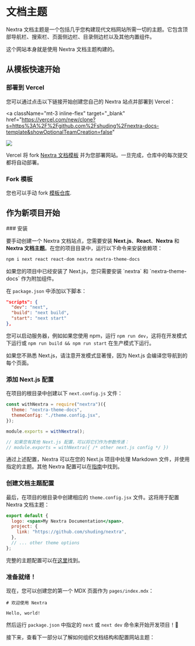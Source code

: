 
# 文档主题

Nextra 文档主题是一个包括几乎您构建现代文档网站所需一切的主题。它包含顶部导航栏、搜索栏、页面侧边栏、目录侧边栏以及其他内置组件。

这个网站本身就是使用 Nextra 文档主题构建的。

## 从模板快速开始

### 部署到 Vercel

您可以通过点击以下链接开始创建您自己的 Nextra 站点并部署到 Vercel：

<a
  className="mt-3 inline-flex"
  target="_blank"
  href="https://vercel.com/new/clone?s=https%3A%2F%2Fgithub.com%2Fshuding%2Fnextra-docs-template&showOptionalTeamCreation=false"
>
  ![](https://vercel.com/button)
</a>

Vercel 将 fork [Nextra 文档模板](https://github.com/shuding/nextra-docs-template) 并为您部署网站。一旦完成，仓库中的每次提交都将自动部署。

### Fork 模板

您也可以手动 fork [模板仓库](https://github.com/shuding/nextra-docs-template).

## 作为新项目开始

<Steps>
### 安装

要手动创建一个 Nextra 文档站点，您需要安装 **Next.js**、**React**、**Nextra** 和 **Nextra 文档主题**。在您的项目目录中，运行以下命令来安装依赖项：

```sh npm2yarn
npm i next react react-dom nextra nextra-theme-docs
```

<Callout>
  如果您的项目中已经安装了 Next.js，您只需要安装 `nextra` 和 `nextra-theme-docs`
  作为附加组件。
</Callout>

在 `package.json` 中添加以下脚本：

```json filename="package.json"
"scripts": {
  "dev": "next",
  "build": "next build",
  "start": "next start"
},
```

您可以启动服务器，例如如果您使用 npm，运行 `npm run dev`，这将在开发模式下运行或 `npm run build && npm run start` 在生产模式下运行。

<Callout>
  如果您不熟悉 Next.js，请注意开发模式显著慢，因为 Next.js
  会编译您导航到的每个页面。
</Callout>

### 添加 Next.js 配置

在项目的根目录中创建以下 `next.config.js` 文件：

```js filename="next.config.js"
const withNextra = require("nextra")({
  theme: "nextra-theme-docs",
  themeConfig: "./theme.config.jsx",
});

module.exports = withNextra();

// 如果您有其他 Next.js 配置，可以将它们作为参数传递：
// module.exports = withNextra({ /* other next.js config */ })
```

通过上述配置，Nextra 可以在您的 Next.js 项目中处理 Markdown 文件，并使用指定的主题。其他 Nextra 配置可以在[指南](/nextra/guide)中找到。

### 创建文档主题配置

最后，在项目的根目录中创建相应的 `theme.config.jsx` 文件。这将用于配置 Nextra 文档主题：

```jsx filename="theme.config.jsx"
export default {
  logo: <span>My Nextra Documentation</span>,
  project: {
    link: "https://github.com/shuding/nextra",
  },
  // ... other theme options
};
```

完整的主题配置可以在[这里](/nextra/docs-theme/theme-configuration)找到。

### 准备就绪！

现在，您可以创建您的第一个 MDX 页面作为 `pages/index.mdx`：

```mdx filename="pages/index.mdx"
# 欢迎使用 Nextra

Hello, world!
```

然后运行 `package.json` 中指定的 `next` 或 `next dev` 命令来开始开发项目！🎉

</Steps>

接下来，查看下一部分以了解如何组织文档结构和配置网站主题：

<Cards>
  <Card title="页面配置" href="/nextra/docs-theme/page-configuration" />
  <Card title="主题配置" href="/nextra/docs-theme/theme-configuration" />
  <Card title="内置组件" href="/nextra/docs-theme/built-ins" />
</Cards>

